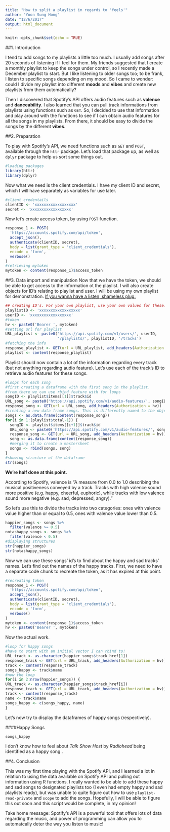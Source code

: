 ```yaml
---
title: "How to split a playlist in regards to 'feels'"
author: "Yoon Sung Hong"
date: "12/6/2017"
output: html_document
---
```


```r
knitr::opts_chunk$set(echo = TRUE)
```

##1. Introduction  


I tend to add songs to my playlists a little too much. I usually add songs after 20 seconds of listening if I feel for them. My friends suggested that I create a monthly playlist to keep the songs under control, so I recently made a December playlist to start. But I like listening to older songs too; to be frank, I listen to specific songs depending on my mood. So I came to wonder: could I divide my playlist into different **moods** and **vibes** and create new playlists from them automatically?

Then I discovered that Spotify's API offers audio features such as **valence** and **danceability**. I also learned that you can pull track informations from playlists using functions such as `GET`. So, I decided to use that information and play around with the functions to see if I can obtain audio features for all the songs in my playlists. From there, it should be easy to divide the songs by the different **vibes**.

##2. Preparation  

To play with Spotify's API, we need functions such as `GET` and `POST`, available through the `httr` package. Let's load that package up, as well as `dplyr` package to help us sort some things out. 

```r
#loading packages
library(httr)
library(dplyr)
```

Now what we need is the client credentials. I have my client ID and secret, which I will have separately as variables for use later.

```r
#client credentails
clientID <- 'xxxxxxxxxxxxxxxxxx'
secret <- 'xxxxxxxxxxxxxxxxxx'
```

Now let's create access token, by using `POST` function.

```r
response_1 <- POST(
  'https://accounts.spotify.com/api/token',
  accept_json(),
  authenticate(clientID, secret),
  body = list(grant_type = 'client_credentials'),
  encode = 'form',
  verbose()
)
#retrieving mytoken
mytoken <- content(response_1)$access_token
```

##3. Data import and manipulation
Now that we have the token, we should be able to get access to the information ot the playlist. I will also create objects for ID's relating to playlist and user. 
I will be using my own playlist for demonstration. [If you wanna have a listen, shameless plug:](http://spoti.fi/2noJteb)

```r
## creating ID's. For your own playlist, use your own values for these!
playlistID <- 'xxxxxxxxxxxxxxxxxx'
userID <- 'xxxxxxxxxxxxxxxxxx'
#token
hv <- paste0('Bearer ', mytoken)
#setting url for playlist
URL_playlist <- paste0('https://api.spotify.com/v1/users/', userID, 
                       '/playlists/', playlistID, '/tracks')
#fetching the info
response_playlist <- GET(url = URL_playlist, add_headers(Authorization = hv))
playlist <- content(response_playlist)
```

Playlist should now contain a lot of the information regarding every track (but not anything regarding audio feature). Let's use each of the track's ID to retrieve audio features for these songs.

```r
#loops for each song
#first creating a dataframe with the first song in the playlist.
#from there we can use rbind feature with for loops
songID <- playlist$items[[1]]$track$id
URL_song <- paste0('https://api.spotify.com/v1/audio-features/', songID)
response_song <- GET(url = URL_song, add_headers(Authorization = hv))
#creating a new data frame songs. This is differently named to the object used in for loop below.
songs <- as.data.frame(content(response_song))
for(i in 1:(playlist$total-1)) {
  songID <- playlist$items[[i+1]]$track$id
  URL_song <- paste0('https://api.spotify.com/v1/audio-features/', songID)
  response_song <- GET(url = URL_song, add_headers(Authorization = hv))
  song <- as.data.frame(content(response_song))
  #merging it to create a mastersheet
  songs <- rbind(songs, song)
}
#showing structure of the dataframe
str(songs)
```
**We're half done at this point.**

According to Spotify, valence is "A measure from 0.0 to 1.0 describing the musical positiveness conveyed by a track. Tracks with high valence sound more positive (e.g. happy, cheerful, euphoric), while tracks with low valence sound more negative (e.g. sad, depressed, angry)."

So let's use this to divide the tracks into two categories: ones with valence value higher than or equal to 0.5, ones with valence value lower than 0.5.

```r
happier_songs <- songs %>%
  filter(valence >= 0.5)
notashappy_songs <- songs %>%
  filter(valence < 0.5)
#displaying structures
str(happier_songs)
str(notashappy_songs)
```
Now we can use these songs' id's to find about the happy and sad tracks' names. Let's find out the names of the happy tracks. First, we need to  have a separate code chunk to recreate the token, as it has expired at this point. 

```r
#recreating token
response_1 <- POST(
  'https://accounts.spotify.com/api/token',
  accept_json(),
  authenticate(clientID, secret),
  body = list(grant_type = 'client_credentials'),
  encode = 'form',
  verbose()
)
mytoken <- content(response_1)$access_token
hv <- paste0('Bearer ', mytoken)
```

Now the actual work.
```r
#loop for happy songs
#have to start with an initial vector I can rbind to!
URL_track <- as.character(happier_songs$track_href[1])
response_track <- GET(url = URL_track, add_headers(Authorization = hv))
track <- content(response_track)
songs_happy <- track$name
#now the loop
for(i in 2:nrow(happier_songs)) {
URL_track <- as.character(happier_songs$track_href[i])
response_track <- GET(url = URL_track, add_headers(Authorization = hv))
track <- content(response_track)
name <- track$name
songs_happy <- c(songs_happy, name)
}
```

Let's now try to display the dataframes of happy songs (respectively).

####Happy Songs
```r
songs_happy
```

I don't know how to feel about *Talk Show Host* by *Radiohead* being identified as a happy song..



##4. Conclusion

This was my first time playing with the Spotify API, and I learned a lot in relation to using the data available on Spotify API and pulling out information using R functions. I really wanted to be able to add these happy and sad songs to designated playlists too (I even had empty happy and sad playlists ready), but was unable to quite figure out how to use `playlist-read-private` and `scope` to add the songs. Hopefully, I will be able to figure this out soon and this script would be complete, in my opinion!

Take home message: Spotify's API is a powerful tool that offers lots of data regarding the music, and power of programming can allow you to automatcally deter the way you listen to music!
